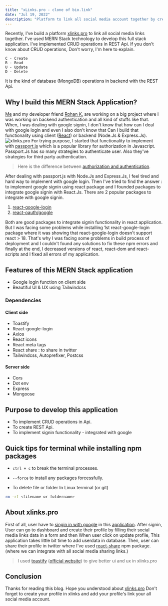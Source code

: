 ```yaml
---
title: "xLinks.pro - clone of bio.link"
date: "Jul 19, 2022"
description: "Platform to link all social media account together by creating a profile in xlinks.pro"
---
```


Recently, I've build a platform [xlinks.pro](https://www.xlinks.pro/) to link all social media links together. I've used MERN Stack technology to develop this full stack application.
I've implemented CRUD operations in REST Api. If you don't know about CRUD operations, Don't worry, I'm here to explain.

```
C - Create
R - Read
U - Update
D - Delete
```

It is the kind of database (MongoDB) operations in backend with the REST Api.

## Why I build this MERN Stack Application?

[Me](https://twitter.com/AbhiDadhaniya3) and my developer friend [Rohan K.](https://twitter.com/rohan_jpeg) are working on a big project where I was working on backend authentication and all kind of stuffs like that. When, I was dealing with google signin, I don't know that how can I deal with google login and even I also don't know that Can I build that functionality using client ([React](https://reactjs.org/)) or backend (Node.Js & Express.Js).
![xlinks.pro](https://dev-to-uploads.s3.amazonaws.com/uploads/articles/7o6zu7847lm78fgy95ek.jpg)
For trying purpose, I started that functionality to implement with [passport.js](https://www.passportjs.org/) which is a popular library for authorization in Javascript. Passport.Js has so many strategies to authenticate user. Also they've strategies for third party authentication.

> Here is the difference between [authorization and authentication](https://www.onelogin.com/learn/authentication-vs-authorization).

After dealing with passport.js with Node.Js and Express.Js, I feel tired and hard way to implement with google login.
Then I've tried to find the answer : to implement google signin using react package and I founded packages to integrate google signin with React.Js.
There are 2 popular packages to integrate with google signin.

1. [react-google-login](https://www.npmjs.com/package/react-google-login)
2. [react-oauth/google](https://www.npmjs.com/package/@react-oauth/google)

Both are good packages to integrate signin functionality in react application.
But I was facing some problems while installing 1st react-google-login package where it was showing that react-google-login doesn't support react > 18.
That's why I was facing some problems in build process of deployment and I couldn't found any solutions to fix these npm errors and finally at the end, I decreased versions of react, react-dom and react-scripts and I fixed all errors of my application.

## Features of this MERN Stack application

-   Google login function on client side
-   Beautiful UI & UX using Tailwindcss

### Dependencies

#### Client side

-   Toastify
-   React-google-login
-   Axios
-   React icons
-   React meta tags
-   React share : to share in twitter
-   Tailwindcss, Autoprefixer, Postcss

#### Server side

-   Cors
-   Dot env
-   Express
-   Mongoose

## Purpose to develop this application

-   To implement CRUD operations in Api.
-   To create REST Api.
-   To implement signin functionality - integrated with google

## Quick tips for terminal while installing npm packages

-   `ctrl + c` to break the terminal processes.

-   `--force` to install any packages forcessfully.

-   To delete file or folder In Linux terminal (or git)

```bash
rm -rf <filename or foldername>
```

## About xlinks.pro

First of all, user have to [singin in with google](https://www.xlinks.pro/signin) in this [application](https://www.xlinks.pro/).
After signin, User can go to dashboard and create their profile by filling their social media links data in a form and then When user click on update profile, This application takes little bit time to add userdata in database.
Then, user can share their profile in twitter where I've used [react-share](https://www.npmjs.com/package/react-share) npm package. (where we can integrate with all social media sharing links.)

> I used [toastify](https://www.npmjs.com/package/react-toastify) ([official website](https://fkhadra.github.io/react-toastify/introduction/)) to give better ui and ux in xlinks.pro

## Conclusion

Thanks for reading this blog. Hope you understood about [xlinks.pro](https://xlinks.pro/) Don't forget to create your profile in xlinks and add your profile's link your all social media account.
